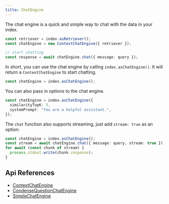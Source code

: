 ```yaml
---
title: ChatEngine
---
```


The chat engine is a quick and simple way to chat with the data in your index.

```typescript
const retriever = index.asRetriever();
const chatEngine = new ContextChatEngine({ retriever });

// start chatting
const response = await chatEngine.chat({ message: query });
```

In short, you can use the chat engine by calling `index.asChatEngine()`. It will return a `ContextChatEngine` to start chatting.

```typescript
const chatEngine = index.asChatEngine();
```

You can also pass in options to the chat engine.

```typescript
const chatEngine = index.asChatEngine({
  similarityTopK: 5,
  systemPrompt: "You are a helpful assistant.",
});
```


The `chat` function also supports streaming, just add `stream: true` as an option:

```typescript
const chatEngine = index.asChatEngine();
const stream = await chatEngine.chat({ message: query, stream: true });
for await (const chunk of stream) {
  process.stdout.write(chunk.response);
}
```

## Api References

- [ContextChatEngine](/typescript/framework-api-reference/classes/contextchatengine/)
- [CondenseQuestionChatEngine](/typescript/framework-api-reference/classes/condensequestionchatengine/)
- [SimpleChatEngine](/typescript/framework-api-reference/classes/simplechatengine/)
